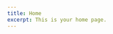 ```yaml
---
title: Home
excerpt: This is your home page.
---
```


<Block 
src="hero" 
bg="muted" 
heading="Cameras, Equipment and Ephemera." 
text="A resource hub dedicated to documenting information on Thornton Pickard vintage cameras, equipment and ephemera." 
/>

<Block 
src="cards" 
/>
